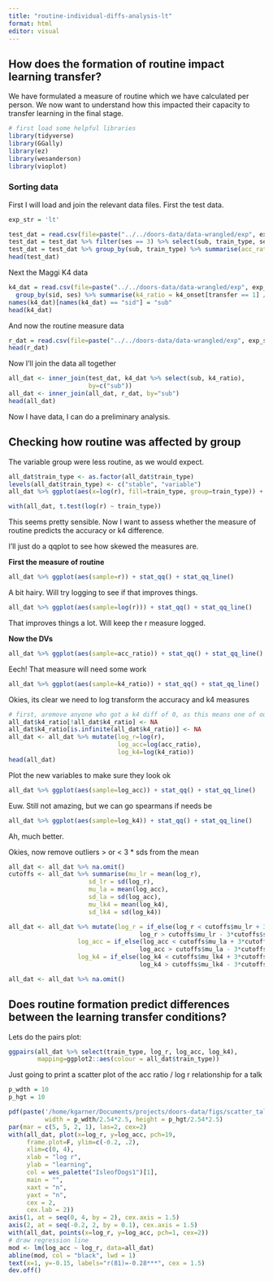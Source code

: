 ```yaml
---
title: "routine-individual-diffs-analysis-lt"
format: html
editor: visual
---
```


## How does the formation of routine impact learning transfer?

We have formulated a measure of routine which we have calculated per person. We now want to understand how this impacted their capacity to transfer learning in the final stage.

```r
# first load some helpful libraries
library(tidyverse)
library(GGally)
library(ez)
library(wesanderson)
library(vioplot)
```

### Sorting data

First I will load and join the relevant data files. First the test data.

```r
exp_str = 'lt'

test_dat = read.csv(file=paste("../../doors-data/data-wrangled/exp", exp_str, "avg.csv", sep="_"))
test_dat = test_dat %>% filter(ses == 3) %>% select(sub, train_type, ses, transfer, accuracy)
test_dat = test_dat %>% group_by(sub, train_type) %>% summarise(acc_ratio = accuracy[transfer == 1] / accuracy[transfer == 2]) %>% ungroup()
head(test_dat)

```

Next the Maggi K4 data

```r

k4_dat = read.csv(file=paste("../../doors-data/data-wrangled/exp", exp_str, "maggi-k4.csv", sep="_")) %>% select(sid, ses, transfer, k4_onset) %>% filter(ses == 3) %>%
  group_by(sid, ses) %>% summarise(k4_ratio = k4_onset[transfer == 1] / k4_onset[transfer == 2])
names(k4_dat)[names(k4_dat) == "sid"] = "sub"
head(k4_dat)
```

And now the routine measure data

```r

r_dat = read.csv(file=paste("../../doors-data/data-wrangled/exp", exp_str, "rscore.csv", sep="_"))
head(r_dat)
```

Now I'll join the data all together

```r

all_dat <- inner_join(test_dat, k4_dat %>% select(sub, k4_ratio),
                      by=c("sub"))
all_dat <- inner_join(all_dat, r_dat, by="sub")
head(all_dat)
```

Now I have data, I can do a preliminary analysis.

## Checking how routine was affected by group

The variable group were less routine, as we would expect.

```r
all_dat$train_type <- as.factor(all_dat$train_type)
levels(all_dat$train_type) <- c("stable", "variable")
all_dat %>% ggplot(aes(x=log(r), fill=train_type, group=train_type)) + geom_density(alpha=0.5)
```

```r
with(all_dat, t.test(log(r) ~ train_type))
```

This seems pretty sensible. Now I want to assess whether the measure of routine predicts the accuracy or k4 difference.

I'll just do a qqplot to see how skewed the measures are.

**First the measure of routine**

```r

all_dat %>% ggplot(aes(sample=r)) + stat_qq() + stat_qq_line()
```

A bit hairy. Will try logging to see if that improves things.

```r

all_dat %>% ggplot(aes(sample=log(r))) + stat_qq() + stat_qq_line()
```

That improves things a lot. Will keep the r measure logged.

**Now the DVs**

```r
all_dat %>% ggplot(aes(sample=acc_ratio)) + stat_qq() + stat_qq_line()
```

Eech! That measure will need some work

```r

all_dat %>% ggplot(aes(sample=k4_ratio)) + stat_qq() + stat_qq_line()
```

Okies, its clear we need to log transform the accuracy and k4 measures

```r
# first, aremove anyone who got a k4 diff of 0, as this means one of our estimates for them was infinity
all_dat$k4_ratio[!all_dat$k4_ratio] <- NA
all_dat$k4_ratio[is.infinite(all_dat$k4_ratio)] <- NA
all_dat <- all_dat %>% mutate(log_r=log(r),
                              log_acc=log(acc_ratio),
                              log_k4=log(k4_ratio))
head(all_dat)
```

Plot the new variables to make sure they look ok

```r
all_dat %>% ggplot(aes(sample=log_acc)) + stat_qq() + stat_qq_line()
```

Euw. Still not amazing, but we can go spearmans if needs be

```r

all_dat %>% ggplot(aes(sample=log_k4)) + stat_qq() + stat_qq_line()
```

Ah, much better.

Okies, now remove outliers \> or \< 3 \* sds from the mean

```r

all_dat <- all_dat %>% na.omit()
cutoffs <- all_dat %>% summarise(mu_lr = mean(log_r),
                      sd_lr = sd(log_r),
                      mu_la = mean(log_acc),
                      sd_la = sd(log_acc),
                      mu_lk4 = mean(log_k4),
                      sd_lk4 = sd(log_k4))

all_dat <- all_dat %>% mutate(log_r = if_else(log_r < cutoffs$mu_lr + 3*cutoffs$sd_lr &
                                    log_r > cutoffs$mu_lr - 3*cutoffs$sd_lr, log_r, NA),
                   log_acc = if_else(log_acc < cutoffs$mu_la + 3*cutoffs$sd_la &
                                    log_acc > cutoffs$mu_la - 3*cutoffs$sd_la, log_acc, NA),
                   log_k4 = if_else(log_k4 < cutoffs$mu_lk4 + 3*cutoffs$sd_lk4 &
                                    log_k4 > cutoffs$mu_lk4 - 3*cutoffs$sd_lk4, log_k4, NA),)

all_dat <- all_dat %>% na.omit()
```

## Does routine formation predict differences between the learning transfer conditions?

Lets do the pairs plot:

```r

ggpairs(all_dat %>% select(train_type, log_r, log_acc, log_k4),
        mapping=ggplot2::aes(colour = all_dat$train_type))
```

Just going to print a scatter plot of the acc ratio / log r relationship for a talk

```r

p_wdth = 10
p_hgt = 10

pdf(paste('/home/kgarner/Documents/projects/doors-data/figs/scatter_talk.pdf', sep=""), # for talks
          width = p_wdth/2.54*2.5, height = p_hgt/2.54*2.5)
par(mar = c(5, 5, 2, 1), las=2, cex=2)
with(all_dat, plot(x=log_r, y=log_acc, pch=19,
     frame.plot=F, ylim=c(-0.2, .2),
     xlim=c(0, 4),
     xlab = "log r",
     ylab = "learning",
     col = wes_palette("IsleofDogs1")[1],
     main = "",
     xaxt = "n",
     yaxt = "n",
     cex = 2,
     cex.lab = 2))
axis(1, at = seq(0, 4, by = 2), cex.axis = 1.5)
axis(2, at = seq(-0.2, 2, by = 0.1), cex.axis = 1.5)
with(all_dat, points(x=log_r, y=log_acc, pch=1, cex=2))
# draw regression line
mod <- lm(log_acc ~ log_r, data=all_dat)
abline(mod, col = "black", lwd = 1)
text(x=1, y=-0.15, labels="r(81)=-0.28***", cex = 1.5)
dev.off()

```
